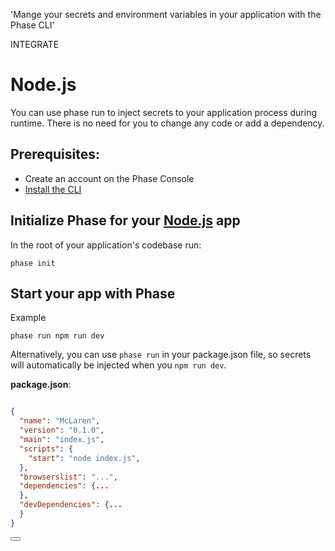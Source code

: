 
  'Mange your secrets and environment variables in your application with the Phase CLI'

<Tag variant="small">INTEGRATE</Tag>

# Node.js

You can use phase run to inject secrets to your application process during runtime. There is no need for you to change any code or add a dependency.

## Prerequisites:

- Create an account on the Phase Console
- [Install the CLI](/cli)

## Initialize Phase for your [Node.js](https://nodejs.dev) app

In the root of your application's codebase run:

```fish
phase init
```

## Start your app with Phase

Example

```fish
phase run npm run dev
```

Alternatively, you can use `phase run` in your package.json file, so secrets will automatically be injected when you `npm run dev`.

**package.json**:

```json

{
  "name": "McLaren",
  "version": "0.1.0",
  "main": "index.js",
  "scripts": {
    "start": "node index.js",
  },
  "browserslist": "...",
  "dependencies": {...
  },
  "devDependencies": {...
  }
}
```

<div className="not-prose">
  <Button
    href="https://nodejs.dev/en/learn/how-to-read-environment-variables-from-nodejs/"
    variant="text"
    arrow="right"
    children="Node Docs"
  />
</div>
